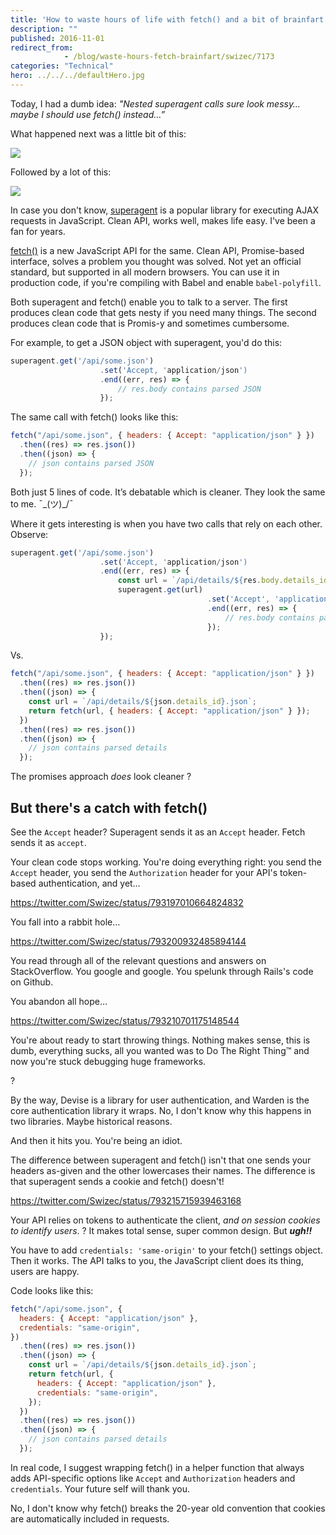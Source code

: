 ```yaml
---
title: 'How to waste hours of life with fetch() and a bit of brainfart'
description: ""
published: 2016-11-01
redirect_from: 
            - /blog/waste-hours-fetch-brainfart/swizec/7173
categories: "Technical"
hero: ../../../defaultHero.jpg
---
```

Today, I had a dumb idea: _&quot;Nested superagent calls sure look messy… maybe I should use fetch() instead…”_

What happened next was a little bit of this:

![](./img/media-Kh296M49Zr1Sg-giphy.gif)

Followed by a lot of this:

![](./img/media-X83Y7r03T6uty-giphy.gif)

In case you don&#x27;t know, [superagent](https://github.com/visionmedia/superagent) is a popular library for executing AJAX requests in JavaScript. Clean API, works well, makes life easy. I&#x27;ve been a fan for years.

[fetch()](https://developer.mozilla.org/en-US/docs/Web/API/Fetch_API) is a new JavaScript API for the same. Clean API, Promise-based interface, solves a problem you thought was solved. Not yet an official standard, but supported in all modern browsers. You can use it in production code, if you&#x27;re compiling with Babel and enable `babel-polyfill`.

Both superagent and fetch() enable you to talk to a server. The first produces clean code that gets nesty if you need many things. The second produces clean code that is Promis-y and sometimes cumbersome.

For example, to get a JSON object with superagent, you&#x27;d do this:

```javascript
superagent.get('/api/some.json')
                    .set('Accept, 'application/json')
                    .end((err, res) => {
                        // res.body contains parsed JSON
                    });
```

The same call with fetch() looks like this:

```javascript
fetch("/api/some.json", { headers: { Accept: "application/json" } })
  .then((res) => res.json())
  .then((json) => {
    // json contains parsed JSON
  });
```

Both just 5 lines of code. It’s debatable which is cleaner. They look the same to me. ¯\_(ツ)\_/¯

Where it gets interesting is when you have two calls that rely on each other. Observe:

```javascript
superagent.get('/api/some.json')
                    .set('Accept, 'application/json')
                    .end((err, res) => {
                        const url = `/api/details/${res.body.details_id}.json`;
                        superagent.get(url)
                                            .set('Accept', 'application/json')
                                            .end((err, res) => {
                                                // res.body contains parsed details
                                            });
                    });
```

Vs.

```javascript
fetch("/api/some.json", { headers: { Accept: "application/json" } })
  .then((res) => res.json())
  .then((json) => {
    const url = `/api/details/${json.details_id}.json`;
    return fetch(url, { headers: { Accept: "application/json" } });
  })
  .then((res) => res.json())
  .then((json) => {
    // json contains parsed details
  });
```

The promises approach _does_ look cleaner ?

## But there&#x27;s a catch with fetch()

See the `Accept` header? Superagent sends it as an `Accept` header. Fetch sends it as `accept`.

Your clean code stops working. You&#x27;re doing everything right: you send the `Accept` header, you send the `Authorization` header for your API&#x27;s token-based authentication, and yet…

https://twitter.com/Swizec/status/793197010664824832

You fall into a rabbit hole…

https://twitter.com/Swizec/status/793200932485894144

You read through all of the relevant questions and answers on StackOverflow. You google and google. You spelunk through Rails&#x27;s code on Github.

You abandon all hope…

https://twitter.com/Swizec/status/793210701175148544

You&#x27;re about ready to start throwing things. Nothing makes sense, this is dumb, everything sucks, all you wanted was to Do The Right Thing™ and now you&#x27;re stuck debugging huge frameworks.

?

By the way, Devise is a library for user authentication, and Warden is the core authentication library it wraps. No, I don&#x27;t know why this happens in two libraries. Maybe historical reasons.

And then it hits you. You&#x27;re being an idiot.

The difference between superagent and fetch() isn&#x27;t that one sends your headers as-given and the other lowercases their names. The difference is that superagent sends a cookie and fetch() doesn&#x27;t!

https://twitter.com/Swizec/status/793215715939463168

Your API relies on tokens to authenticate the client, _and on session cookies to identify users_. ? It makes total sense, super common design. But **_ugh!!_**

You have to add `credentials: 'same-origin'` to your fetch() settings object. Then it works. The API talks to you, the JavaScript client does its thing, users are happy.

Code looks like this:

```javascript
fetch("/api/some.json", {
  headers: { Accept: "application/json" },
  credentials: "same-origin",
})
  .then((res) => res.json())
  .then((json) => {
    const url = `/api/details/${json.details_id}.json`;
    return fetch(url, {
      headers: { Accept: "application/json" },
      credentials: "same-origin",
    });
  })
  .then((res) => res.json())
  .then((json) => {
    // json contains parsed details
  });
```

In real code, I suggest wrapping fetch() in a helper function that always adds API-specific options like `Accept` and `Authorization` headers and `credentials`. Your future self will thank you.

No, I don&#x27;t know why fetch() breaks the 20-year old convention that cookies are automatically included in requests.
